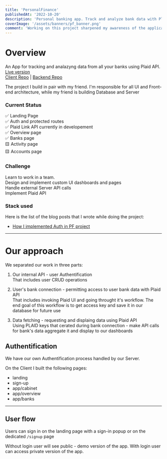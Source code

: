 ```yaml
---
title: 'PersonalFinance'
publishedAt: '2022-10-20'
description: 'Personal banking app. Track and analyze bank data with Plaid API'
coverImage: '/assets/banners/pf_banner.png'
comment: 'Working on this project sharpened my awareness of the application architecture. I gained insights into how each component of the application is interconnected and serves its intended purpose.'
---
```


# Overview

An App for tracking and analazyng data from all your banks using Plaid API.\
[Live version](https://pf-bank.vercel.app/)\
[Client Repo](https://github.com/useinov12/pf-client) | [Backend Repo](https://github.com/kalinchenko23/personal_finance_tracker)

The project I build in pair with my friend.
I'm responsible for all UI and Front-end architecture,
while my friend is building Database and Server

### Current Status

✅ Landing Page\
✅ Auth and protected routes\
✅ Plaid Link API currently in developement\
✅ Overview page\
✅ Banks page\
🟨 Activity page\
🟨 Accounts page

### Challenge

Learn to work in a team.\
Design and implement custom UI dashboards and pages\
Handle external Server API calls\
Implement Plaid API

### Stack used

<blockquote className="with-icons">
  <div className="not-prose mt-2 text-4xl">
    <TechIcons techs={['react', 'nextjs', 'typescript', 'tailwindcss']} />
  </div>
</blockquote>

Here is the list of the blog posts that I wrote while doing the project:

- [How I implemented Auth in PF project](https://ruslan-useinov.com/blog/how-auth)

---

# Our approach

We separated our work in three parts:

1. Our internal API - user Authentification\
   That includes user CRUD operations

2. User's bank connection - permitting access to user bank data with Plaid API\
   That includes invoking Plaid UI and going throught it's workflow.
   The end goal of this workflow is to get access key and save it in our database for future use

3. Data fetching - requesting and displaing data using Plaid API\
   Using PLAID keys that cerated during bank connection -
   make API calls for bank's data aggregate it and display to our dashboards

## Authentification

We have our own Authentification process handled by our Server.

On the Client I built the following pages:

- landing
- sign-up
- app/cabinet
- app/overview
- app/banks

---

## User flow

Users can sign in on the landing page with a sign-in popup or on the dedicated `/signup` page

Without login user will see public -  demo version of the app.
With login user can access private version of the app.
